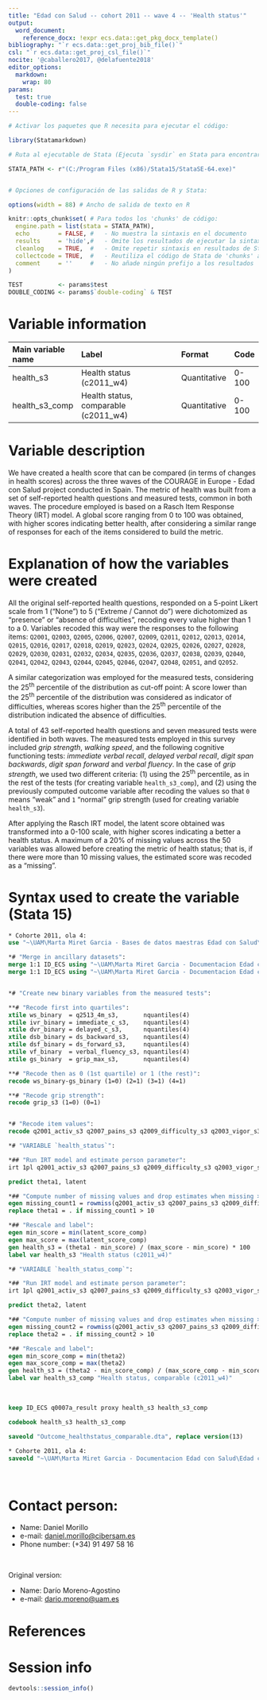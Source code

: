 ```yaml
---
title: "Edad con Salud -- cohort 2011 -- wave 4 -- 'Health status'"
output:
  word_document:
    reference_docx: !expr ecs.data::get_pkg_docx_template()
bibliography: "`r ecs.data::get_proj_bib_file()`"
csl: "`r ecs.data::get_proj_csl_file()`"
nocite: '@caballero2017, @delafuente2018'
editor_options: 
  markdown:
    wrap: 80
params:
  test: true
  double-coding: false
---
```


```r
# Activar los paquetes que R necesita para ejecutar el código:

library(Statamarkdown)

# Ruta al ejecutable de Stata (Ejecuta `sysdir` en Stata para encontrar la ruta)

STATA_PATH <- r"(C:/Program Files (x86)/Stata15/StataSE-64.exe)"


# Opciones de configuración de las salidas de R y Stata:

options(width = 88) # Ancho de salida de texto en R

knitr::opts_chunk$set( # Para todos los 'chunks' de código:
  engine.path = list(stata = STATA_PATH),
  echo        = FALSE, #   - No muestra la sintaxis en el documento
  results     = 'hide',#   - Omite los resultados de ejecutar la sintaxis
  cleanlog    = TRUE,  #   - Omite repetir sintaxis en resultados de Stata
  collectcode = TRUE,  #   - Reutiliza el código de Stata de 'chunks' anteriores
  comment     = ''     #   - No añade ningún prefijo a los resultados
)

TEST          <- params$test
DOUBLE_CODING <- params$`double-coding` & TEST
```

# Variable information

| Main variable name | Label                                | Format       | Code  |
|:-------------------|:-------------------------------------|:-------------|:------|
| health_s3          | Health status (c2011_w4)             | Quantitative | 0-100 |
| health_s3_comp     | Health status, comparable (c2011_w4) | Quantitative | 0-100 |

# Variable description

We have created a health score that can be compared (in terms of changes in
health scores) across the three waves of the COURAGE in Europe - Edad con Salud
project conducted in Spain. The metric of health was built from a set of
self-reported health questions and measured tests, common in both waves. The
procedure employed is based on a Rasch Item Response Theory (IRT) model. A
global score ranging from 0 to 100 was obtained, with higher scores indicating
better health, after considering a similar range of responses for each of the
items considered to build the metric.

# Explanation of how the variables were created

All the original self-reported health questions, responded on a 5-point Likert
scale from 1 ("None") to 5 ("Extreme / Cannot do") were dichotomized as
"presence" or "absence of difficulties", recoding every value higher than 1 to a
0. Variables recoded this way were the responses to the following items:
`Q2001`, `Q2003`, `Q2005`, `Q2006`, `Q2007`, `Q2009`, `Q2011`, `Q2012`, `Q2013`,
`Q2014`, `Q2015`, `Q2016`, `Q2017`, `Q2018`, `Q2019`, `Q2023`, `Q2024`, `Q2025`,
`Q2026`, `Q2027`, `Q2028`, `Q2029`, `Q2030`, `Q2031`, `Q2032`, `Q2034`, `Q2035`,
`Q2036`, `Q2037`, `Q2038`, `Q2039`, `Q2040`, `Q2041`, `Q2042`, `Q2043`, `Q2044`,
`Q2045`, `Q2046`, `Q2047`, `Q2048`, `Q2051`, and `Q2052`.

A similar categorization was employed for the measured tests, considering the
25^th^ percentile of the distribution as cut-off point: A score lower than the
25^th^ percentile of the distribution was considered as indicator of
difficulties, whereas scores higher than the 25^th^ percentile of the
distribution indicated the absence of difficulties.

A total of 43 self-reported health questions and seven measured tests were
identified in both waves. The measured tests employed in this survey included
*grip strength*, *walking speed*, and the following cognitive functioning tests:
*immediate verbal recall*, *delayed verbal recall*, *digit span backwards*,
*digit span forward* and *verbal fluency*. In the case of *grip strength*, we
used two different criteria: (1) using the 25^th^ percentile, as in the rest of
the tests (for creating variable `health_s3_comp`), and (2) using the previously
computed outcome variable after recoding the values so that `0` means "weak" and
`1` "normal" grip strength (used for creating variable `health_s3`).

After applying the Rasch IRT model, the latent score obtained was transformed
into a 0-100 scale, with higher scores indicating a better a health status. A
maximum of a 20% of missing values across the 50 variables was allowed before
creating the metric of health status; that is, if there were more than 10
missing values, the estimated score was recoded as a "missing".

# Syntax used to create the variable (Stata 15)

```stata
* Cohorte 2011, ola 4:
use "~\UAM\Marta Miret Garcia - Bases de datos maestras Edad con Salud\Ola_4\Cohorte 2011\rawdata_c2011w4.dta"
```

```stata
*# "Merge in ancillary datasets":
merge 1:1 ID_ECS using "~\UAM\Marta Miret Garcia - Documentacion Edad con Salud\Edad con salud - Ola 4\Outcomes\Cohorte 2011\Outcome datasets\Outcome_gripstrength.dta", gen(merge_gs)
merge 1:1 ID_ECS using "~\UAM\Marta Miret Garcia - Documentacion Edad con Salud\Edad con salud - Ola 4\Outcomes\Cohorte 2011\Outcome datasets\Outcome_cognition.dta", gen(merge_cog)


*# "Create new binary variables from the measured tests":

**# "Recode first into quartiles":
xtile ws_binary  = q2513_4m_s3,       nquantiles(4)
xtile ivr_binary = immediate_c_s3,    nquantiles(4)
xtile dvr_binary = delayed_c_s3,      nquantiles(4)
xtile dsb_binary = ds_backward_s3,    nquantiles(4)
xtile dsf_binary = ds_forward_s3,     nquantiles(4)
xtile vf_binary  = verbal_fluency_s3, nquantiles(4)
xtile gs_binary  = grip_max_s3,       nquantiles(4)

**# "Recode then as 0 (1st quartile) or 1 (the rest)":
recode ws_binary-gs_binary (1=0) (2=1) (3=1) (4=1)

**# "Recode grip strength":
recode grip_s3 (1=0) (0=1)


*# "Recode item values":
recode q2001_activ_s3 q2007_pains_s3 q2009_difficulty_s3 q2003_vigor_s3 q2036_walk_s3 q2026_walk_s3 q2041_movement_s3 q2029_climb_s3 q2046_going_s3 q2045_movement_s3 q2030_crouch_s3 q2027_stand_s3 q2043_arising_s3 q2025_sitting_s3 q2028_stand_s3 q2031_pickup_s3 q2034_reach_s3 q2040_carry_s3 q2037_wash_s3 q2038_dress_s3 q2044_toilet_s3 q2042_eating_s3 q2005_appear_s3 q2006_stay_s3 q2035_concent_s3 q2011_learn_s3 q2033_activ_s3 q2012_relat_s3 q2013_confl_s3 q2014_friend_s3 q2015_strang_s3 q2032_hh_resp_s3 q2039_daily_s3 q2016_sleep_s3 q2017_rested_s3 q2018_depr_s3 q2019_worry_s3 q2047_affect_s3 q2048_interf_s3 q2023_vis_diff_s3 q2024_vis_diff_s3 q2051_hear_diff_s3 q2052_hear_diff_s3 (888=.) (2=0) (3=0) (4=0) (5=0)

*# "VARIABLE `health_status`":

*## "Run IRT model and estimate person parameter":
irt 1pl q2001_activ_s3 q2007_pains_s3 q2009_difficulty_s3 q2003_vigor_s3 q2036_walk_s3 q2026_walk_s3 q2041_movement_s3 q2029_climb_s3 q2046_going_s3 q2045_movement_s3 q2030_crouch_s3 q2027_stand_s3 q2043_arising_s3 q2025_sitting_s3 q2028_stand_s3 q2031_pickup_s3 q2034_reach_s3 q2040_carry_s3 q2037_wash_s3 q2038_dress_s3 q2044_toilet_s3 q2042_eating_s3 q2005_appear_s3 q2006_stay_s3 q2035_concent_s3 q2011_learn_s3 q2033_activ_s3 q2012_relat_s3 q2013_confl_s3 q2014_friend_s3 q2015_strang_s3 q2032_hh_resp_s3 q2039_daily_s3 q2016_sleep_s3 q2017_rested_s3 q2018_depr_s3 q2019_worry_s3 q2047_affect_s3 q2048_interf_s3 q2023_vis_diff_s3 q2024_vis_diff_s3 q2051_hear_diff_s3 q2052_hear_diff_s3 grip_s3 ws_binary-vf_binary

predict theta1, latent

*## "Compute number of missing values and drop estimates when missing > 20%":
egen missing_count1 = rowmiss(q2001_activ_s3 q2007_pains_s3 q2009_difficulty_s3 q2003_vigor_s3 q2036_walk_s3 q2026_walk_s3 q2041_movement_s3 q2029_climb_s3 q2046_going_s3 q2045_movement_s3 q2030_crouch_s3 q2027_stand_s3 q2043_arising_s3 q2025_sitting_s3 q2028_stand_s3 q2031_pickup_s3 q2034_reach_s3 q2040_carry_s3 q2037_wash_s3 q2038_dress_s3 q2044_toilet_s3 q2042_eating_s3 q2005_appear_s3 q2006_stay_s3 q2035_concent_s3 q2011_learn_s3 q2033_activ_s3 q2012_relat_s3 q2013_confl_s3 q2014_friend_s3 q2015_strang_s3 q2032_hh_resp_s3 q2039_daily_s3 q2016_sleep_s3 q2017_rested_s3 q2018_depr_s3 q2019_worry_s3 q2047_affect_s3 q2048_interf_s3 q2023_vis_diff_s3 q2024_vis_diff_s3 q2051_hear_diff_s3 q2052_hear_diff_s3 grip_s3 ws_binary-vf_binary)
replace theta1 = . if missing_count1 > 10

*## "Rescale and label":
egen min_score = min(latent_score_comp)
egen max_score = max(latent_score_comp)
gen health_s3 = (theta1 - min_score) / (max_score - min_score) * 100
label var health_s3 "Health status (c2011_w4)"

*# "VARIABLE `health_status_comp`":

*## "Run IRT model and estimate person parameter":
irt 1pl q2001_activ_s3 q2007_pains_s3 q2009_difficulty_s3 q2003_vigor_s3 q2036_walk_s3 q2026_walk_s3 q2041_movement_s3 q2029_climb_s3 q2046_going_s3 q2045_movement_s3 q2030_crouch_s3 q2027_stand_s3 q2043_arising_s3 q2025_sitting_s3 q2028_stand_s3 q2031_pickup_s3 q2034_reach_s3 q2040_carry_s3 q2037_wash_s3 q2038_dress_s3 q2044_toilet_s3 q2042_eating_s3 q2005_appear_s3 q2006_stay_s3 q2035_concent_s3 q2011_learn_s3 q2033_activ_s3 q2012_relat_s3 q2013_confl_s3 q2014_friend_s3 q2015_strang_s3 q2032_hh_resp_s3 q2039_daily_s3 q2016_sleep_s3 q2017_rested_s3 q2018_depr_s3 q2019_worry_s3 q2047_affect_s3 q2048_interf_s3 q2023_vis_diff_s3 q2024_vis_diff_s3 q2051_hear_diff_s3 q2052_hear_diff_s3 ws_binary-gs_binary

predict theta2, latent

*## "Compute number of missing values and drop estimates when missing > 20%":
egen missing_count2 = rowmiss(q2001_activ_s3 q2007_pains_s3 q2009_difficulty_s3 q2003_vigor_s3 q2036_walk_s3 q2026_walk_s3 q2041_movement_s3 q2029_climb_s3 q2046_going_s3 q2045_movement_s3 q2030_crouch_s3 q2027_stand_s3 q2043_arising_s3 q2025_sitting_s3 q2028_stand_s3 q2031_pickup_s3 q2034_reach_s3 q2040_carry_s3 q2037_wash_s3 q2038_dress_s3 q2044_toilet_s3 q2042_eating_s3 q2005_appear_s3 q2006_stay_s3 q2035_concent_s3 q2011_learn_s3 q2033_activ_s3 q2012_relat_s3 q2013_confl_s3 q2014_friend_s3 q2015_strang_s3 q2032_hh_resp_s3 q2039_daily_s3 q2016_sleep_s3 q2017_rested_s3 q2018_depr_s3 q2019_worry_s3 q2047_affect_s3 q2048_interf_s3 q2023_vis_diff_s3 q2024_vis_diff_s3 q2051_hear_diff_s3 q2052_hear_diff_s3 ws_binary-gs_binary)
replace theta2 = . if missing_count2 > 10

*## "Rescale and label":
egen min_score_comp = min(theta2)
egen max_score_comp = max(theta2)
gen health_s3 = (theta2 - min_score_comp) / (max_score_comp - min_score_comp) * 100
label var health_s3_comp "Health status, comparable (c2011_w4)"
```

<br>

```stata
keep ID_ECS q0007a_result proxy health_s3 health_s3_comp

codebook health_s3 health_s3_comp
```

```stata
saveold "Outcome_healthstatus_comparable.dta", replace version(13)
```

```stata
* Cohorte 2011, ola 4:
saveold "~\UAM\Marta Miret Garcia - Documentacion Edad con Salud\Edad con salud - Ola 4\Outcomes\Cohorte 2011\Outcome datasets\Outcome_healthstatus_comparable.dta", replace version(13)
```

<br>

# Contact person:

-   Name: Daniel Morillo
-   e-mail:
    [daniel.morillo\@cibersam.es](mailto:daniel.morillo@cibersam.es){.email}
-   Phone number: (+34) 91 497 58 16

<br>

Original version:

-   Name: Darío Moreno-Agostino
-   e-mail: [dario.moreno\@uam.es](mailto:dario.moreno@uam.es){.email}

# References

::: {#refs}
:::

\newpage

# Session info

```r
devtools::session_info()
```
